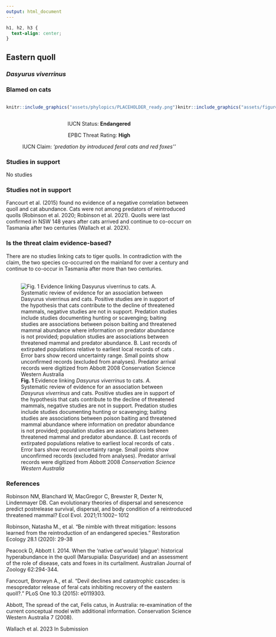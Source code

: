 ```yaml
---
output: html_document
---
```

```css
h1, h2, h3 {
  text-align: center;
}
```

## **Eastern quoll**
### *Dasyurus viverrinus*
### Blamed on cats

:::: {style="display: flex;"}

::: {}
  ```r
  knitr::include_graphics("assets/phylopics/PLACEHOLDER_ready.png")
  ```
:::

::: {}

:::

::: {}
  ```r
  knitr::include_graphics("assets/figures/Map_Cat_Dasyurus viverrinus.png")
  ```
:::

::::
<center>
IUCN Status: **Endangered**

EPBC Threat Rating: **High**

IUCN Claim: *'predation by introduced feral cats and red foxes''*

</center>

### Studies in support

No studies

### Studies not in support

Fancourt et al. (2015) found no evidence of a negative correlation between quoll and cat abundance. Cats were not among predators of reintroduced quolls (Robinson et al. 2020; Robinson et al. 2021). Quolls were last confirmed in NSW 148 years after cats arrived and continue to co-occurr on Tasmania after two centuries (Wallach et al. 202X).

### Is the threat claim evidence-based?

There are no studies linking cats to tiger quolls. In contradiction with the claim, the two species co-occurred on the mainland for over a century and continue to co-occur in Tasmania after more than two centuries.
<br>
<br>

![**Fig. 1** Evidence linking *Dasyurus viverrinus* to cats. *A.* Systematic review of evidence for an association between *Dasyurus viverrinus* and cats. Positive studies are in support of the hypothesis that cats contribute to the decline of threatened mammals, negative studies are not in support. Predation studies include studies documenting hunting or scavenging; baiting studies are associations between poison baiting and threatened mammal abundance where information on predator abundance is not provided; population studies are associations between threatened mammal and predator abundance. *B.* Last records of extirpated populations relative to earliest local records of cats . Error bars show record uncertainty range. Small points show unconfirmed records (excluded from analyses). Predator arrival records were digitized from Abbott 2008 *Conservation Science Western Australia*](assets/figures/Main_Evidence_Cat_Dasyurus viverrinus.png)

### References

Robinson NM, Blanchard W, MacGregor C, Brewster R, Dexter N, Lindenmayer DB. Can evolutionary theories of dispersal and senescence predict postrelease survival, dispersal, and body condition of a reintroduced threatened mammal? Ecol Evol. 2021;11:1002– 1012

Robinson, Natasha M., et al. "Be nimble with threat mitigation: lessons learned from the reintroduction of an endangered species." Restoration Ecology 28.1 (2020): 29-38

Peacock D, Abbott I. 2014. When the ‘native cat’would ‘plague’: historical hyperabundance in the quoll (Marsupialia: Dasyuridae) and an assessment of the role of disease, cats and foxes in its curtailment. Australian Journal of Zoology 62:294-344.

Fancourt, Bronwyn A., et al. "Devil declines and catastrophic cascades: is mesopredator release of feral cats inhibiting recovery of the eastern quoll?." PLoS One 10.3 (2015): e0119303.

Abbott, The spread of the cat, Felis catus, in Australia: re-examination of the current conceptual model with additional information. Conservation Science Western Australia 7 (2008).

Wallach et al. 2023 In Submission

